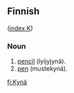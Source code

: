 ==Finnish==
([[Wiktionary:Finnish_index_k|index K]])

===Noun===

# [[pencil]] (lyijyjynä).
# [[pen]] (mustekynä).

[[fi:Kynä]]